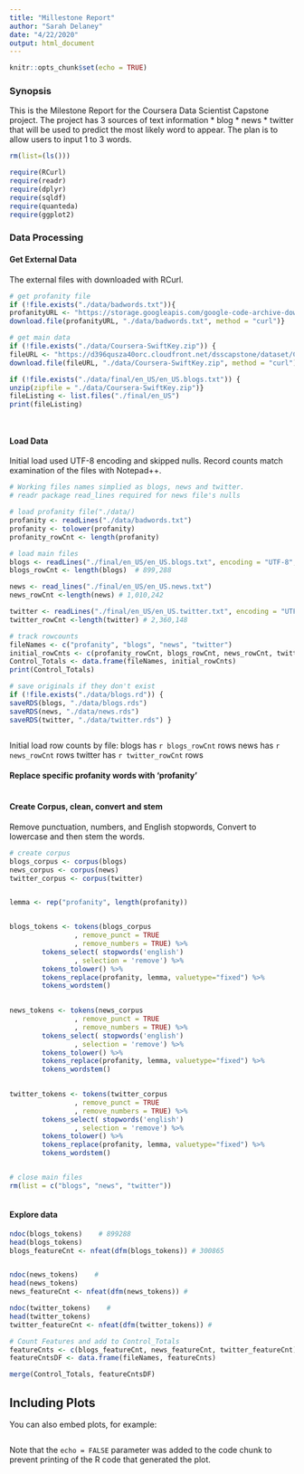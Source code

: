 ```yaml
---
title: "Millestone Report"
author: "Sarah Delaney"
date: "4/22/2020"
output: html_document
---
```


```r
knitr::opts_chunk$set(echo = TRUE)
```


### Synopsis
This is the Milestone Report for the Coursera Data Scientist Capstone project. The project has 3 sources of text information 
* blog
* news
* twitter
that will be used to predict the most likely word to appear. The plan is to allow users to input 1 to 3 words.


```r
rm(list=(ls()))

require(RCurl)
require(readr)
require(dplyr)
require(sqldf)
require(quanteda)
require(ggplot2)

```

### Data Processing

####  Get External Data 
The external files with downloaded with RCurl. 

```r

# get profanity file
if (!file.exists("./data/badwords.txt")){ 
profanityURL <- "https://storage.googleapis.com/google-code-archive-downloads/v2/code.google.com/badwordslist/badwords.txt"
download.file(profanityURL, "./data/badwords.txt", method = "curl")}

# get main data
if (!file.exists("./data/Coursera-SwiftKey.zip")) { 
fileURL <- "https://d396qusza40orc.cloudfront.net/dsscapstone/dataset/Coursera-SwiftKey.zip"
download.file(fileURL, "./data/Coursera-SwiftKey.zip", method = "curl")}

if (!file.exists("./data/final/en_US/en_US.blogs.txt")) { 
unzip(zipfile = "./data/Coursera-SwiftKey.zip")}
fileListing <- list.files("./final/en_US")
print(fileListing)  




```


####  Load Data 
Initial load used UTF-8 encoding and skipped nulls. Record counts match examination of the files with Notepad++.

```r
# Working files names simplied as blogs, news and twitter.
# readr package read_lines required for news file's nulls

# load profanity file("./data/)
profanity <- readLines("./data/badwords.txt")
profanity <- tolower(profanity)
profanity_rowCnt <- length(profanity) 

# load main files
blogs <- readLines("./final/en_US/en_US.blogs.txt", encoding = "UTF-8", skipNul = TRUE) 
blogs_rowCnt <- length(blogs)  # 899,288

news <- read_lines("./final/en_US/en_US.news.txt")
news_rowCnt <-length(news) # 1,010,242

twitter <- readLines("./final/en_US/en_US.twitter.txt", encoding = "UTF-8", skipNul = TRUE)  # 
twitter_rowCnt <-length(twitter) # 2,360,148

# track rowcounts
fileNames <- c("profanity", "blogs", "news", "twitter")
initial_rowCnts <- c(profanity_rowCnt, blogs_rowCnt, news_rowCnt, twitter_rowCnt )
Control_Totals <- data.frame(fileNames, initial_rowCnts)
print(Control_Totals)

# save originals if they don't exist
if (!file.exists("./data/blogs.rd")) { 
saveRDS(blogs, "./data/blogs.rds")
saveRDS(news, "./data/news.rds")
saveRDS(twitter, "./data/twitter.rds") }



```

Initial load row counts by file:
blogs has  `r blogs_rowCnt` rows
news has `r news_rowCnt` rows
twitter has `r twitter_rowCnt` rows


#### Replace specific profanity words with 'profanity'

```r








```

#### Create Corpus, clean, convert and stem
Remove punctuation, numbers, and English stopwords, Convert to lowercase and then stem the words.

```r

# create corpus
blogs_corpus <- corpus(blogs)
news_corpus <- corpus(news)
twitter_corpus <- corpus(twitter)


lemma <- rep("profanity", length(profanity))


blogs_tokens <- tokens(blogs_corpus
                , remove_punct = TRUE 
                , remove_numbers = TRUE) %>% 
        tokens_select( stopwords('english')
                , selection = 'remove') %>%
        tokens_tolower() %>%
        tokens_replace(profanity, lemma, valuetype="fixed") %>%
        tokens_wordstem() 
                

news_tokens <- tokens(news_corpus
                , remove_punct = TRUE 
                , remove_numbers = TRUE) %>% 
        tokens_select( stopwords('english')
                , selection = 'remove') %>%
        tokens_tolower() %>%
        tokens_replace(profanity, lemma, valuetype="fixed") %>%
        tokens_wordstem() 

                
twitter_tokens <- tokens(twitter_corpus
                , remove_punct = TRUE 
                , remove_numbers = TRUE) %>% 
        tokens_select( stopwords('english')
                , selection = 'remove') %>%
        tokens_tolower() %>%
        tokens_replace(profanity, lemma, valuetype="fixed") %>%
        tokens_wordstem() 


# close main files
rm(list = c("blogs", "news", "twitter"))
                

```


#### Explore data
```r

ndoc(blogs_tokens)    # 899288        
head(blogs_tokens)
blogs_featureCnt <- nfeat(dfm(blogs_tokens)) # 300865


ndoc(news_tokens)    #     
head(news_tokens)
news_featureCnt <- nfeat(dfm(news_tokens)) # 

ndoc(twitter_tokens)    #     
head(twitter_tokens)
twitter_featureCnt <- nfeat(dfm(twitter_tokens)) # 

# Count Features and add to Control_Totals
featureCnts <- c(blogs_featureCnt, news_featureCnt, twitter_featureCnt)
featureCntsDF <- data.frame(fileNames, featureCnts)

merge(Control_Totals, featureCntsDF)

```







## Including Plots

You can also embed plots, for example:

```r

```

Note that the `echo = FALSE` parameter was added to the code chunk to prevent printing of the R code that generated the plot.



